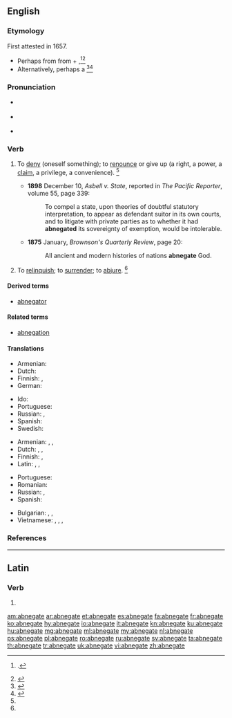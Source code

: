 ==English==
{{was wotd|2011|September|29}}

===Etymology===
First attested in 1657.
* Perhaps from {{etyl|la|en}} {{m|la|abnegō||to refuse, reject}} from {{term|ab||away from|lang=la}} + {{m|la|negō||to deny}},<ref>{{R:OCD2|page=3}}.</ref><ref name=SOED>{{R:SOED5|page=6}}</ref> 
* Alternatively, perhaps a {{back-form|abnegation|lang=en|nocap=1}}<ref>{{R:CDOE|page=3}}</ref><ref>{{R:MW3 1976|page=4}}</ref>

===Pronunciation===
* {{a|US}} {{IPA|/ˈæb.nɪ.ɡeɪt/|/ˈæb.ni.ɡeɪt/|lang=en}}
* {{a|RP}} {{IPA|/ˈæb.nɪ.ɡeɪt/|lang=en}}
* {{audio|En-us-abnegate.ogg|Audio (US)|lang=en}}

===Verb===
{{en-verb|abnegat}}

# {{context|transitive|lang=en}} To [[deny]] (oneself something); to [[renounce]] or give up (a right, a power, a [[claim]], a privilege, a convenience). {{defdate|First attested in the early 17<sup>th</sup> century.}}<ref name=SOED/>
#* '''1898''' December 10, ''Asbell v. State'', reported in ''The Pacific Reporter'', volume 55, page 339:
#*: To compel a state, upon theories of doubtful statutory interpretation, to appear as defendant suitor in its own courts, and to litigate with private parties as to whether it had '''abnegated''' its sovereignty of exemption, would be intolerable.
#* '''1875''' January, ''Brownson's Quarterly Review'', page 20:
#*: All ancient and modern histories of nations '''abnegate''' God.
# {{context|transitive|lang=en}} To [[relinquish]]; to [[surrender]]; to [[abjure]]. {{defdate|First attested in the mid 18<sup>th</sup> century.}}<ref name=SOED/>

====Derived terms====
* [[abnegator]]

====Related terms====
* [[abnegation]]

====Translations====
{{trans-top|to deny oneself something}}
* Armenian: {{t|hy|հրաժարվել|sc=Armn}}
* Dutch: {{t+|nl|ontzeggen}}
* Finnish: {{t+|fi|kieltää}}, {{t+|fi|luovuttaa}}
* German: {{t+|de|entsagen}}
{{trans-mid}}
* Ido: {{t+|io|abnegar}}
* Portuguese: {{t+|pt|abnegar}}
* Russian: {{t+|ru|отка́зываться|sc=Cyrl}}, {{t+|ru|отрекаться|sc=Cyrl}}
* Spanish: {{t+|es|abnegar}}
* Swedish: {{t|sv|avsäga sig}}
{{trans-bottom}}

{{trans-top|to reject, to deny}}
* Armenian: {{t|hy|ուրանալ|sc=Armn}}, {{t|hy|մերժել|sc=Armn}}, {{t+|hy|ժխտել|sc=Armn}}
* Dutch: {{t+|nl|verwerpen}}, {{t+|nl|ontzeggen}}, {{t|nl|verzaken}}
* Finnish: {{t+|fi|torjua}}, {{t+|fi|kieltää}}
* Latin: {{t|la|abnegō}}, {{t|la|negō}}, {{t|la|dēnegō}}
{{trans-mid}}
* Portuguese: {{t+|pt|abnegar}}
* Romanian: {{t+|ro|abnega}}
* Russian: {{t+|ru|отрекаться|sc=Cyrl}}, {{t+|ru|отверга́ть|sc=Cyrl}}
* Spanish: {{t+|es|rechazar}}
{{trans-bottom}}

{{checktrans-top}}
* Bulgarian: {{t-check|bg|отричам|sc=Cyrl}}, {{t-check|bg|отхвърлям|sc=Cyrl}}, {{t-check|bg|[[отказвам]] (се от)|sc=Cyrl}}
* Vietnamese: {{t-check|vi|nhịn}}, {{t-check|vi|bỏ}}, {{t-check|vi|từ bỏ}}, {{t-check|vi|từ chối không nhận}}
{{checktrans-bottom}}

===References===
<references/>

----

==Latin==

===Verb===
{{la-verb-form|abnegāte}}

# {{inflection of|abnegō||1|p|pres|actv|impr|lang=la}}

[[am:abnegate]]
[[ar:abnegate]]
[[et:abnegate]]
[[es:abnegate]]
[[fa:abnegate]]
[[fr:abnegate]]
[[ko:abnegate]]
[[hy:abnegate]]
[[io:abnegate]]
[[it:abnegate]]
[[kn:abnegate]]
[[ku:abnegate]]
[[hu:abnegate]]
[[mg:abnegate]]
[[ml:abnegate]]
[[my:abnegate]]
[[nl:abnegate]]
[[ps:abnegate]]
[[pl:abnegate]]
[[ro:abnegate]]
[[ru:abnegate]]
[[sv:abnegate]]
[[ta:abnegate]]
[[th:abnegate]]
[[tr:abnegate]]
[[uk:abnegate]]
[[vi:abnegate]]
[[zh:abnegate]]